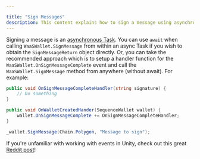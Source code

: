 ---

title: "Sign Messages"
description: This content explains how to sign a message using asynchronous tasks in Unity.
---



Signing a message is an [asynchronous Task](https://medium.com/@sonusprocks/async-await-in-c-unity-explained-in-easy-words-571ebb6a9369). You can use `await` when calling `WaaSWallet.SignMessage` from within an async Task if you wish to obtain the `SignMessageReturn` object directly. Or, you can take the recommended approach which is to setup a handler function for the `WaaSWallet.OnSignMessageComplete` event and call the `WaaSWallet.SignMessage` method from anywhere (without await). For example:
```csharp
public void OnSignMessageCompleteHandler(string signature) {
    // Do something
}

public void OnWalletCreatedHander(SequenceWallet wallet) {
    wallet.OnSignMessageComplete += OnSignMessageCompleteHandler;
}
```

```csharp
_wallet.SignMessage(Chain.Polygon, "Message to sign");
```

If you're unfamiliar with working with events in Unity, check out this great [Reddit post](https://www.reddit.com/r/gamedev/comments/u3hz2v/how_to_use_events_a_supersimple_unity_example/)!